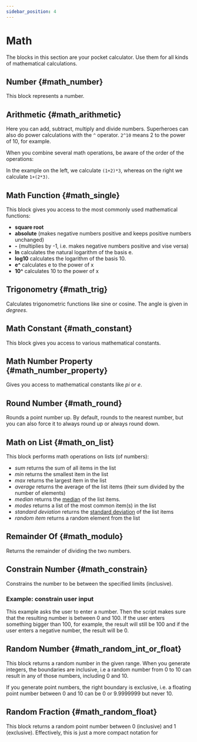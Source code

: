 ```yaml
---
sidebar_position: 4
---
```



# Math

The blocks in this section are your pocket calculator. Use them for all kinds of mathematical calculations.

## Number {#math_number}

<RetinaImg src="/img/blockScreenshots/Math/math_number.png" alt="Block math_number"/>


This block represents a number.


## Arithmetic {#math_arithmetic}

<RetinaImg src="/img/blockScreenshots/Math/math_arithmetic.png" alt="Block math_arithmetic"/>


Here you can add, subtract, multiply and divide numbers. Superheroes can also do power calculations with the `^` operator. `2^10` means 2 to the power of 10, for example.

When you combine several math operations, be aware of the order of the operations:

<RetinaImg src="/img/blockOther/math_arithmetic_example_1.png" alt="order of operations"/>


In the example on the left, we calculate `(1+2)*3`, whereas on the right we calculate `1+(2*3)`.

## Math Function {#math_single}

<RetinaImg src="/img/blockScreenshots/Math/math_single.png" alt="Block math_single"/>


This block gives you access to the most commonly used mathematical functions:
- **square root**
- **absolute** (makes negative numbers positive and keeps positive numbers unchanged)
- **-** (multiplies by -1, i.e. makes negative numbers positive and vise versa)
- **ln** calculates the natural logarithm  of the basis e.
- **log10** calculates the logarithm of the basis 10.
- **e^** calculates e to the power of x
- **10^** calculates 10 to the power of x


## Trigonometry {#math_trig}

<RetinaImg src="/img/blockScreenshots/Math/math_trig.png" alt="Block math_trig"/>


Calculates trigonometric functions like sine or cosine. The angle is given in *degrees*.


## Math Constant {#math_constant}

<RetinaImg src="/img/blockScreenshots/Math/math_constant.png" alt="Block math_constant"/>


This block gives you access to various mathematical constants.


## Math Number Property {#math_number_property}

<RetinaImg src="/img/blockScreenshots/Math/math_number_property.png" alt="Block math_number_property"/>


Gives you access to mathematical constants like *pi* or *e*.


## Round Number {#math_round}

<RetinaImg src="/img/blockScreenshots/Math/math_round.png" alt="Block math_round"/>


Rounds a point number up. By default, rounds to the nearest number, but you can also force it to always round up or always round down.


## Math on List {#math_on_list}

<RetinaImg src="/img/blockScreenshots/Math/math_on_list.png" alt="Block math_on_list"/>


This block performs math operations on lists (of numbers):

- *sum*  returns the sum of all items in the list
- *min* returns the smallest item in the list
- *max* returns the largest item in the list
- *average* returns the average of the list items (their sum divided by the number of elements)
- *median* returns the [median](https://en.wikipedia.org/wiki/Median) of the list items.
- *modes* returns a list of the most common item(s) in the list
- *standard deviation* returns the [standard deviation](https://en.wikipedia.org/wiki/Standard_deviation) of the list items
- *random item* returns a random element from the list

## Remainder Of {#math_modulo}

<RetinaImg src="/img/blockScreenshots/Math/math_modulo.png" alt="Block math_modulo"/>


Returns the remainder of dividing the two numbers.


## Constrain Number {#math_constrain}

<RetinaImg src="/img/blockScreenshots/Math/math_constrain.png" alt="Block math_constrain"/>


Constrains the number to be between the specified limits (inclusive).

### Example: constrain user input


<RetinaImg src="/img/blockOther/math_constrain_example.png" alt="constrain example"/>


This example asks the user to enter a number. Then the script makes sure that the resulting number is between 0 and 100. If the user enters something bigger than 100, for example, the result will still be 100 and if the user enters a negative number, the result will be 0.


## Random Number {#math_random_int_or_float}

<RetinaImg src="/img/blockScreenshots/Math/math_random_int_or_float.png" alt="Block math_random_int_or_float"/>


This block returns a random number in the given range. When you generate integers, the boundaries are inclusive, i.e a random number from 0 to 10 can result in any of those numbers, including 0 and 10.

If you generate point numbers, the right boundary is exclusive, i.e. a floating point number between 0 and 10 can be 0 or 9.9999999 but never 10.


## Random Fraction {#math_random_float}

<RetinaImg src="/img/blockScreenshots/Math/math_random_float.png" alt="Block math_random_float"/>


This block returns a random point number between 0 (inclusive) and 1 (exclusive). Effectively, this is just a more compact notation for

<RetinaImg src="/img/blockOther/math_random_float_example.png" alt="random fraction example"/>
